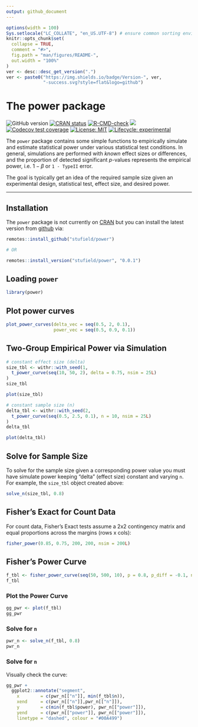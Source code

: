 ```yaml
---
output: github_document
---
```


<!-- README.md is generated from README.Rmd. Please edit that file -->

```r
options(width = 100)
Sys.setlocale("LC_COLLATE", "en_US.UTF-8") # ensure common sorting envir
knitr::opts_chunk$set(
  collapse = TRUE,
  comment = "#>",
  fig.path = "man/figures/README-",
  out.width = "100%"
)
ver <- desc::desc_get_version(".")
ver <- paste0("https://img.shields.io/badge/Version-", ver,
              "-success.svg?style=flat&logo=github")
```

# The power package

<!-- badges: start -->
![GitHub version](`r ver`)
[![CRAN status](http://www.r-pkg.org/badges/version/power)](https://cran.r-project.org/package=power)
[![R-CMD-check](https://github.com/stufield/power/workflows/R-CMD-check/badge.svg)](https://github.com/stufield/power/actions)
[![](https://cranlogs.r-pkg.org/badges/grand-total/power)](https://cran.r-project.org/package=power)
[![Codecov test coverage](https://codecov.io/gh/stufield/power/branch/main/graph/badge.svg)](https://app.codecov.io/gh/stufield/power?branch=main)
[![License: MIT](https://img.shields.io/badge/License-MIT-blue.svg)](https://choosealicense.com/licenses/mit/)
[![Lifecycle: experimental](https://img.shields.io/badge/lifecycle-experimental-orange.svg)](https://lifecycle.r-lib.org/articles/stages.html#experimental)
<!-- badges: end -->


The `power` package contains some simple functions to empirically
simulate and estimate statistical power under various statistical
test conditions. In general, simulations are performed with *known*
effect sizes or differences, and the proportion of detected significant
*p*-values represents the empirical power, i.e. $1 - \beta$ or 
`1 - TypeII` error.

The goal is typically get an idea of the required sample size
given an experimental design, statistical test, effect size, and 
desired power.


---------------


## Installation

The `power` package is not currently on [CRAN](https://CRAN.R-project.org)
but you can install the latest version from 
[github](https://github.com/stufield/power) via:

```r
remotes::install_github("stufield/power")

# OR

remotes::install_version("stufield/power", "0.0.1")
```


## Loading `power`

```r
library(power)
```


## Plot power curves

```r
plot_power_curves(delta_vec = seq(0.5, 2, 0.1),
                  power_vec = seq(0.5, 0.9, 0.1))
```


## Two-Group Empirical Power via Simulation

```r
# constant effect size (delta)
size_tbl <- withr::with_seed(1,
  t_power_curve(seq(10, 50, 2), delta = 0.75, nsim = 25L)
)
size_tbl

plot(size_tbl)
```

```r
# constant sample size (n)
delta_tbl <- withr::with_seed(2,
  t_power_curve(seq(0.5, 2.5, 0.1), n = 10, nsim = 25L)
)
delta_tbl

plot(delta_tbl)
```

## Solve for Sample Size

To solve for the sample size given a corresponding power value
you must have simulate power keeping "delta" (effect size) constant
and varying `n`. For example, the `size_tbl` object created above:

```r
solve_n(size_tbl, 0.8)
```



## Fisher's Exact for Count Data

For count data, Fisher's Exact tests assume a 2x2 contingency 
matrix and equal proportions across the margins (rows x cols):

```r
fisher_power(0.85, 0.75, 200, 200, nsim = 200L)
```

## Fisher's Power Curve

```r
f_tbl <- fisher_power_curve(seq(50, 500, 10), p = 0.8, p_diff = -0.1, nsim = 200L)
f_tbl
```


### Plot the Power Curve
```r
gg_pwr <- plot(f_tbl)
gg_pwr
```

### Solve for `n`

```r
pwr_n <- solve_n(f_tbl, 0.8)
pwr_n
```

### Solve for `n`

Visually check the curve:

```r
gg_pwr +
  ggplot2::annotate("segment",
    x        = c(pwr_n[["n"]], min(f_tbl$n)),
    xend     = c(pwr_n[["n"]],pwr_n[["n"]]),
    y        = c(min(f_tbl$power), pwr_n[["power"]]),
    yend     = c(pwr_n[["power"]], pwr_n[["power"]]),
    linetype = "dashed", colour = "#00A499")
```


